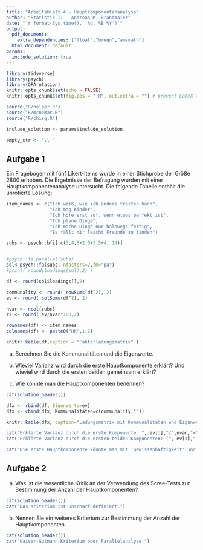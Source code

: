 ```yaml
---
title: "Arbeitsblatt 4 - Hauptkomponentenanalyse"
author: "Statistik II - Andreas M. Brandmaier"
date: "`r format(Sys.time(), '%d. %B %Y')`"
output:
  pdf_document: 
    extra_dependencies: ["float","breqn","amsmath"]
  html_document: default
params:
  include_solution: true
---
```


```r
library(tidyverse)
library(psych)
library(GPArotation)
knitr::opts_chunk$set(echo = FALSE)
knitr::opts_chunk$set(fig.pos = "!H", out.extra = "") # prevent LaTeX tables from floating around

source("R/helper.R")
source("R/mcnemar.R")
source("R/chisq.R")

include_solution <- params$include_solution

empty_str <- "\\ "


```

## Aufgabe 1

Ein Fragebogen mit fünf Likert-Items wurde in einer Stichprobe der Größe 2800 erhoben. Die Ergebnisse der Befragung wurden mit einer Hauptkomponentenanalyse untersucht. Die folgende Tabelle enthält die unrotierte Lösung:

```r

item_names <- c("Ich weiß, wie ich andere trösten kann",
                "Ich mag Kinder",
                "Ich höre erst auf, wenn etwas perfekt ist",
                "Ich plane Dinge",
                "Ich mache Dinge nur halbwegs fertig",
                "Es fällt mir leicht Freunde zu finden")

subs <- psych::bfi[,c(3,4,5+2,5+3,5+4, 14)]


#psych::fa.parallel(subs)
sol<-psych::fa(subs, nfactors=2,fm="pa")
#print( round(loadings(sol),2) )

df <- round(sol$loadings[],2)

communality <- round( rowSums(df^2), 2)
ev <- round( colSums(df^2), 2)

nvar <- ncol(subs)
r2 <- round( ev/nvar*100,2)

rownames(df) <- item_names
colnames(df) <- paste0("HK",1:2)

knitr::kable(df,caption = "Faktorladungsmatrix" )
```

a) Berechnen Sie die Kommunalitäten und die Eigenwerte.

b) Wieviel Varianz wird durch die erste Hauptkomponente erklärt? Und wieviel wird durch die ersten beiden gemeinsam erklärt?

c) Wie könnte man die Hauptkomponenten benennen?

```r
cat(solution_header())

dfx <- rbind(df, Eigenwerte=ev)
dfx <- cbind(dfx, Kommunalitäten=c(communality,""))

knitr::kable(dfx, caption="Ladungsmatrix mit Kommunalitäten und Eigenwerten")

cat("Erklärte Varianz durch die erste Komponente: ", ev[1],"/",nvar,"=", r2[1],"%.\n")
cat("Erklärte Varianz durch die ersten beiden Komponenten: (", ev[1],"+",ev[2],")/",nvar,"=", sum(r2),"%.\n")

cat("Die erste Hauptkomponente könnte man mit 'Gewissenhaftigkeit' und die zweite Hauptkomponente mit 'Verträglichkeit'  bezeichnen, wenn man im Fünf-Faktor-Modell der Persönlichkeit bleibt (tatsächlich wird das letzte Item eigentlich der Dimension 'Extraversion' zugerechnet). Andere Bezeichnungen sind natürlich möglich.")
```


## Aufgabe 2

a) Was ist die wesentliche Kritik an der Verwendung des Scree-Tests zur Bestimmung der Anzahl der Hauptkomponenten?

```r
cat(solution_header())
cat("Das Kriterium ist unscharf definiert.")
```

b) Nennen Sie ein weiteres Kriterium zur Bestimmung der Anzahl der Hauptkomponenten.

```r
cat(solution_header())
cat("Kaiser-Gutmann-Kriterium oder Parallelanalyse.")
```